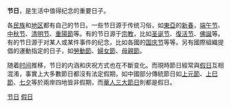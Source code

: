 {{unreferenced|time=2010-11-18T15:27:53+00:00}}
{{for|罗马天主教礼仪年中的节日|节日 (天主教)}}
'''节日'''，是生活中值得纪念的重要日子。

各[[民族|民族]]和[[地区|地区]]都有自己的节日。一些节日源于传统习俗，如[[東亞|東亞]]的[[新春|新春]]，[[端午节|端午节]]、[[中秋节|中秋节]]、[[清明节|清明节]]、[[重陽節|重陽節]]等。有的节日源于[[宗教|宗教]]，比如[[圣诞节|圣诞节]]、[[復活节|復活节]]、[[佛誕|佛誕]]等。有的节日源于对某人或某件事件的纪念，比如各國的[[国庆节|国庆节]]等等。另有國際組織提倡的運動指定的日子，如[[勞動節|勞動節]]、[[婦女節|婦女節]]、[[母親節|母親節]]。

随着[[时间|时间]]推移，节日的内涵和庆祝方式也在不斷变化。而現時節日經常與[[假日|假日]]互相混淆，事實上大多數節日都沒有法定假期，如中國部分傳統節日如[[上元節|上元節]]、[[上巳節|上巳節]]、[[七夕_(華人)|七夕]]等於兩岸四地皆非假期，而[[華人三大節日|華人三大節日]]則都是假日。

[[Category:节日|]]
[[Category:假日|]]
